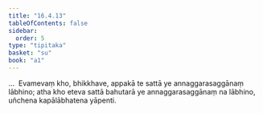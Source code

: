 ```yaml
---
title: "16.4.13"
tableOfContents: false
sidebar:
  order: 5
type: "tipitaka"
basket: "su"
book: "a1"
---
```



<DynamicBreadcrumb />

<Division number="334" book="a1" bookNo="15" page="38">

<Paragraph number="425" book="a1">
…  Evamevaṃ kho, bhikkhave, appakā te sattā ye annaggarasaggānaṃ lābhino; atha kho eteva sattā bahutarā ye annaggarasaggānaṃ na lābhino, uñchena kapālābhatena yāpenti.
</Paragraph>
</Division>